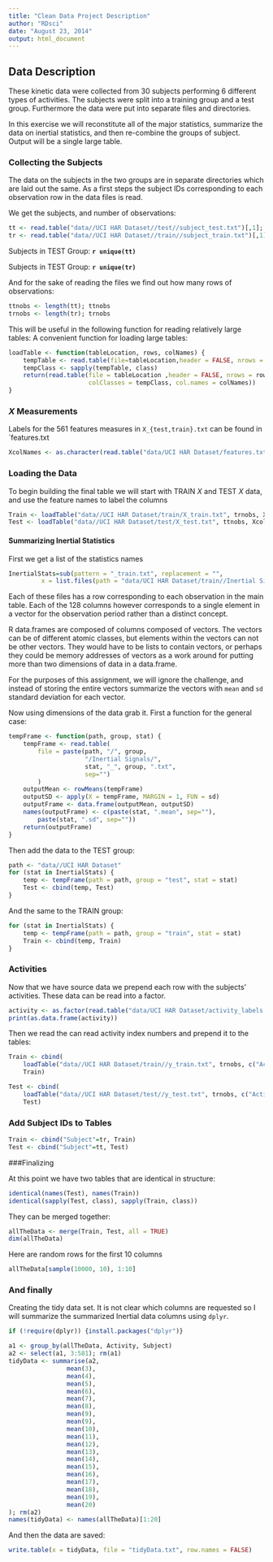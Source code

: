 ```yaml
---
title: "Clean Data Project Description"
author: "RDsci"
date: "August 23, 2014"
output: html_document
---
```


## Data Description

These kinetic data were collected from 30 subjects performing 6 different types 
of activities. The subjects were split into a training group and a test group. 
Furthermore the data were put into separate files and directories.

In this exercise we will reconstitute all of the major statistics, summarize the 
data on inertial statistics, and then re-combine the groups of subject. Output 
will be a single large table.

### Collecting the Subjects

The data on the subjects in the two groups are in separate directories which are
laid out the same. As a first steps the subject IDs corresponding to each observation
row in the data files is read.

We get the subjects, and number of observations:

```r
tt <- read.table("data//UCI HAR Dataset//test//subject_test.txt")[,1]; names(tt) <- c("Subject")
tr <- read.table("data//UCI HAR Dataset//train//subject_train.txt")[,1]; names(tt) <- c("Subject")
```

Subjects in TEST Group: **`r unique(tt)`**

Subjects in TEST Group: **`r unique(tr)`**

And for the sake of reading the files we find out how many rows of observations: 

```r
ttnobs <- length(tt); ttnobs
trnobs <- length(tr); trnobs
```

This will be useful in the following function for reading relatively large tables:
A convenient function for loading large tables:
```r
loadTable <- function(tableLocation, rows, colNames) {
    tempTable <- read.table(file=tableLocation,header = FALSE, nrows = 10)
    tempClass <- sapply(tempTable, class)
    return(read.table(file = tableLocation ,header = FALSE, nrows = rows, 
                      colClasses = tempClass, col.names = colNames))
}
```


### $X$ Measurements

Labels for the 561 features measures in `X_{test,train}.txt` can be found in 
`features.txt

```r
XcolNames <- as.character(read.table("data/UCI HAR Dataset/features.txt")[,2])
```

### Loading the Data


To begin building the final table we will start with TRAIN $X$ and TEST $X$ data,
and use the feature names to label the columns

```r
Train <- loadTable("data//UCI HAR Dataset/train/X_train.txt", trnobs, XcolNames)
Test <- loadTable("data//UCI HAR Dataset/test/X_test.txt", ttnobs, XcolNames)
```

#### Summarizing Inertial Statistics

First we get a list of the statistics names
```r
InertialStats=sub(pattern = "_train.txt", replacement = "", 
         x = list.files(path = "data/UCI HAR Dataset/train//Inertial Signals",full.names = FALSE))
```

Each of these files has a row corresponding to each observation in the main table. 
Each of the 128 columns however corresponds to a single element in a vector for the 
observation period rather than a distinct concept.

R data.frames are composed of columns composed of vectors. The vectors can be of 
different atomic classes, but elements within the vectors can not be other vectors.
They would have to be lists to contain vectors, or perhaps they could be memory 
addresses of vectors as a work around for putting more than two dimensions of data 
in a data.frame.

For the purposes of this assignment, we will ignore the challenge, and instead of 
storing the entire vectors summarize the vectors with `mean` and `sd` standard 
deviation for each vector.

Now using dimensions of the data grab it. First a function for the general case:

```r

tempFrame <- function(path, group, stat) {
    tempFrame <- read.table(
        file = paste(path, "/", group,
                     "/Inertial Signals/",
                     stat, "_", group, ".txt", 
                     sep="")
        )
    outputMean <- rowMeans(tempFrame)
    outputSD <- apply(X = tempFrame, MARGIN = 1, FUN = sd)
    outputFrame <- data.frame(outputMean, outputSD)
    names(outputFrame) <- c(paste(stat, ".mean", sep=""),
        paste(stat, ".sd", sep=""))
    return(outputFrame)
}

```

Then add the data to the TEST group:
```r
path <- "data//UCI HAR Dataset"
for (stat in InertialStats) {
    temp <- tempFrame(path = path, group = "test", stat = stat)
    Test <- cbind(temp, Test)
}
```

And the same to the TRAIN group:
```r
for (stat in InertialStats) {
    temp <- tempFrame(path = path, group = "train", stat = stat)
    Train <- cbind(temp, Train)
}
```

### Activities

Now that we have source data we prepend each row with the subjects' activities.
These data can be read into a factor.

```r
activity <- as.factor(read.table("data/UCI HAR Dataset/activity_labels.txt")[,2])
print(as.data.frame(activity))
```

Then we read the can read activity index numbers and prepend it to the tables:

```r

Train <- cbind(
    loadTable("data//UCI HAR Dataset/train//y_train.txt", trnobs, c("Activity")),
    Train)

Test <- cbind(
    loadTable("data//UCI HAR Dataset/test//y_test.txt", trnobs, c("Activity")),
    Test)

```

### Add Subject IDs to Tables

```r
Train <- cbind("Subject"=tr, Train)
Test <- cbind("Subject"=tt, Test)
```

###Finalizing

At this point we have two tables that are identical in structure:

```r
identical(names(Test), names(Train))
identical(sapply(Test, class), sapply(Train, class))
```

They can be merged together:

```r
allTheData <- merge(Train, Test, all = TRUE)
dim(allTheData)
```

Here are random rows for the first 10 columns

```r
allTheData[sample(10000, 10), 1:10]
```


### And finally

Creating the tidy data set. It is not clear which columns are requested so 
I will summarize the summarized Inertial data columns using `dplyr`.

```r
if (!require(dplyr)) {install.packages("dplyr")}

a1 <- group_by(allTheData, Activity, Subject)
a2 <- select(a1, 3:581); rm(a1)
tidyData <- summarise(a2, 
                mean(3),
                mean(4),
                mean(5),
                mean(6),
                mean(7),
                mean(8),
                mean(9),
                mean(9),
                mean(10),
                mean(11),
                mean(12),
                mean(13),
                mean(14),
                mean(15),
                mean(16),
                mean(17),
                mean(18),
                mean(19),
                mean(20)
); rm(a2)
names(tidyData) <- names(allTheData)[1:20]
```

And then the data are saved:

```r
write.table(x = tidyData, file = "tidyData.txt", row.names = FALSE)
```



